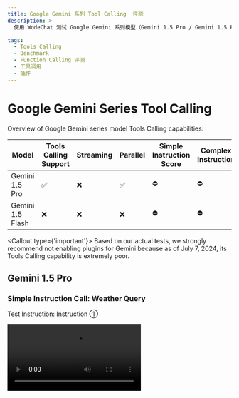 ```yaml
---
title: Google Gemini 系列 Tool Calling  评测
description: >-
  使用 WodeChat 测试 Google Gemini 系列模型（Gemini 1.5 Pro / Gemini 1.5 Flash） 的工具调用（Function Calling）能力，并展现评测结果

tags:
  - Tools Calling
  - Benchmark
  - Function Calling 评测
  - 工具调用
  - 插件
---
```


# Google Gemini Series Tool Calling

Overview of Google Gemini series model Tools Calling capabilities:

| Model            | Tools Calling Support | Streaming | Parallel | Simple Instruction Score | Complex Instruction |
| ---------------- | --------------------- | --------- | -------- | ------------------------ | ------------------- |
| Gemini 1.5 Pro   | ✅                     | ❌         | ✅        | ⛔                        | ⛔                   |
| Gemini 1.5 Flash | ❌                     | ❌         | ❌        | ⛔                        | ⛔                   |

<Callout type={'important'}>
  Based on our actual tests, we strongly recommend not enabling plugins for Gemini because as of
  July 7, 2024, its Tools Calling capability is extremely poor.
</Callout>

## Gemini 1.5 Pro

### Simple Instruction Call: Weather Query

Test Instruction: Instruction ①

<Video src="https://github.com/lobehub/lobe-chat/assets/28616219/a5a35431-2a15-4e79-97d5-502637f829bc" />

In the json output from Gemini, the name is incorrect, so WodeChat cannot recognize which plugin it called. (In the input, the name of the weather plugin is `realtime-weather____fetchCurrentWeather`, while Gemini returns `weather____fetchCurrentWeather`).

<Image alt="Tools Calling for Simple Instruction in Gemini 1.5 Pro" src="https://github.com/lobehub/lobe-chat/assets/28616219/1e077799-c25e-43c7-8492-c5c0bb9aed9b" />

<details>
  <summary>Original Tools Calling Output:</summary>

  ```yml
  [stream start] 2024-7-7 17:53:25.647
  [chunk 0] 2024-7-7 17:53:25.654
  {"candidates":[{"content":{"parts":[{"text":"好的"}],"role":"model"},"finishReason":"STOP","index":0}],"usageMetadata":{"promptTokenCount":95,"candidatesTokenCount":1,"totalTokenCount":96}}

  [chunk 1] 2024-7-7 17:53:26.288
  {"candidates":[{"content":{"parts":[{"text":"\n\n"}],"role":"model"},"finishReason":"STOP","index":0,"safetyRatings":[{"category":"HARM_CATEGORY_SEXUALLY_EXPLICIT","probability":"NEGLIGIBLE"},{"category":"HARM_CATEGORY_HATE_SPEECH","probability":"NEGLIGIBLE"},{"category":"HARM_CATEGORY_HARASSMENT","probability":"NEGLIGIBLE"},{"category":"HARM_CATEGORY_DANGEROUS_CONTENT","probability":"NEGLIGIBLE"}]}],"usageMetadata":{"promptTokenCount":95,"candidatesTokenCount":1,"totalTokenCount":96}}

  [chunk 2] 2024-7-7 17:53:26.336
  {"candidates":[{"content":{"parts":[{"functionCall":{"name":"weather____fetchCurrentWeather","args":{"city":"Hangzhou"}}},{"functionCall":{"name":"weather____fetchCurrentWeather","args":{"city":"Beijing"}}}],"role":"model"},"finishReasoSTOP","index":0,"safetyRatings":[{"category":"HARM_CATEGORY_SEXUALLY_EXPLICIT","probability":"NEGLIGIBLE"},{"category":"HARM_CATEGORY_HATE_SPEECH","probability":"NEGLIGIBLE"},{"category":"HARM_CATEGORY_HARASSMENT","probability":"NEGLIGIBLE"},{"category":"HARM_CATEGORY_DANGEROUS_CONTENT","probability":"NEGLIGIBLE"}]}],"usageMetadata":{"promptTokenCount":95,"candidatesTokenCount":79,"totalTokenCount":174}}

  [stream finished] total chunks: 3
  ```
</details>

### Complex Instruction Call: Image Generation

Test Instruction: Instruction ②

<Image alt="Tools Calling for Complex Instruction in Gemini 1.5 Pro" src="https://github.com/lobehub/lobe-chat/assets/28616219/a2454a60-3271-4786-861f-d49ceac1316e" />

When testing a set of complex instructions, Google throws an error directly:

```json
{
  "message": "[400 Bad Request] Invalid JSON payload received. Unknown name \"maxItems\" at 'tools[0].function_declarations[0].parameters.properties[0].value': Cannot find field.\nInvalid JSON payload received. Unknown name \"minItems\" at 'tools[0].function_declarations[0].parameters.properties[0].value': Cannot find field.\nInvalid JSON payload received. Unknown name \"default\" at 'tools[0].function_declarations[0].parameters.properties[1].value': Cannot find field.\nInvalid JSON payload received. Unknown name \"default\" at 'tools[0].function_declarations[0].parameters.properties[3].value': Cannot find field.\nInvalid JSON payload received. Unknown name \"default\" at 'tools[0].function_declarations[0].parameters.properties[4].value': Cannot find field. [{\"@type\":\"type.googleapis.com/google.rpc.BadRequest\",\"fieldViolations\":[{\"field\":\"tools[0].function_declarations[0].parameters.properties[0].value\",\"description\":\"Invalid JSON payload received. Unknown name \\\"maxItems\\\" at 'tools[0].function_declarations[0].parameters.properties[0].value': Cannot find field.\"},{\"field\":\"tools[0].function_declarations[0].parameters.properties[0].value\",\"description\":\"Invalid JSON payload received. Unknown name \\\"minItems\\\" at 'tools[0].function_declarations[0].parameters.properties[0].value': Cannot find field.\"},{\"field\":\"tools[0].function_declarations[0].parameters.properties[1].value\",\"description\":\"Invalid JSON payload received. Unknown name \\\"default\\\" at 'tools[0].function_declarations[0].parameters.properties[1].value': Cannot find field.\"},{\"field\":\"tools[0].function_declarations[0].parameters.properties[3].value\",\"description\":\"Invalid JSON payload received. Unknown name \\\"default\\\" at 'tools[0].function_declarations[0].parameters.properties[3].value': Cannot find field.\"},{\"field\":\"tools[0].function_declarations[0].parameters.properties[4].value\",\"description\":\"Invalid JSON payload received. Unknown name \\\"default\\\" at 'tools[0].function_declarations[0].parameters.properties[4].value': Cannot find field.\"}]}]"
}
```

The error above mentions that it does not support a schema containing `maxItems`, so Gemini 1.5 Pro is essentially unable to use the DallE plugin.

Related issues:

- [Support for minItems and maxItems for FunctionDeclarationSchemaType.ARRAY?](https://github.com/google-gemini/generative-ai-js/issues/200)
- [Gemini Models unusable when dalle plugin is enabled](https://github.com/lobehub/lobe-chat/issues/2537)

Based on the above two tests, Google's Tool Calling capability seems to be supported, but it is almost unusable in daily use. I personally think it is equivalent to false advertising.

## Gemini 1.5 Flash

### Simple Command: Weather Query

Test Command: Command ①

<Video src="https://github.com/lobehub/lobe-chat/assets/28616219/6cab77e8-d761-4a91-8325-a61748cebac1" />

Gemini 1.5 Flash is more abstract, and the call ends as soon as it is made. Combining the original output below, it can be seen that Gemini 1.5 Flash does not output Tool Calling data, so it can be considered completely unusable.

```yml
stream start] 2024-7-7 19:4:50.936
[chunk 0] 2024-7-7 19:4:50.943
{"candidates":[{"content":{"parts":[{"text":"Okay"}],"role":"model"},"finishReason":"STOP","index":0}],"usageMetadata":{"promptTokenCount":96,"candidatesTokenCount":1,"totalTokenCount":97}}

[chunk 1] 2024-7-7 19:4:52.209
{"candidates":[{"content":{"parts":[{"text":", please wait, I am checking the weather information for Hangzhou and Beijing."}],"role":"model"},"finishReason":"STOP","index":0,"safetyRatings":[{"category":"HARM_CATEGORY_SEXUALLY_EXPLICIT","probability":"NEGLIGIBLE"},{"category":"HARM_CATEGORY_HATE_SPEECH","probability":"NEGLIGIBLE"},{"category":"HARM_CATEGORY_HARASSMENT","probability":"NEGLIGIBLE"},{"category":"HARM_CATEGORY_DANGEROUS_CONTENT","probability":"NEGLIGIBLE"}]}],"usageMetadata":{"promptTokenCount":96,"candidatesTokenCount":16,"totalTokenCount":112}}

[chunk 2] 2024-7-7 19:4:53.288
{"candidates":[{"content":{"parts":[{"text":"\n"}],"role":"model"},"finishReason":"STOP","index":0,"safetyRatings":[{"category":"HARM_CATEGORY_SEXUALLY_EXPLICIT","probability":"NEGLIGIBLE"},{"category":"HARM_CATEGORY_HATE_SPEECH","probability":"NEGLIGIBLE"},{"category":"HARM_CATEGORY_HARASSMENT","probability":"NEGLIGIBLE"},{"category":"HARM_CATEGORY_DANGEROUS_CONTENT","probability":"NEGLIGIBLE"}]}],"usageMetadata":{"promptTokenCount":96,"candidatesTokenCount":16,"totalTokenCount":112}}

[stream finished] total chunks: 3
```

### Complex Command: Wenshengtu

Test Command: Command ②

This command, like the complex commands of Gemini 1.5 Pro, throws an error directly, so it will not be further elaborated.

